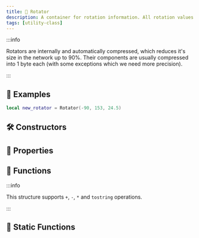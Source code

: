 ```yaml
---
title: 🧭 Rotator
description: A container for rotation information. All rotation values are stored in degrees.
tags: [utility-class]
---
```


<HeaderDeclaration type="Struct" name="Rotator" open_source_url="Classes/Rotator.lua" />

:::info

Rotators are internally and automatically compressed, which reduces it's size in the network up to 90%. Their components are usually compressed into 1 byte each (with some exceptions which we need more precision).

:::


## 🎒 Examples

```lua
local new_rotator = Rotator(-90, 153, 24.5)
```


## 🛠 Constructors

<ConstructorDeclaration type="Struct" name="Rotator" />


## 🧽 Properties

<PropertiesDeclaration type="Struct" name="Rotator" />


## 🦠 Functions

:::info

This structure supports `+`, `-`, `*` and `tostring` operations.

:::

<FunctionsDeclaration type="Struct" name="Rotator" />


## 🗿 Static Functions

<StaticFunctionsDeclaration type="Struct" name="Rotator" />
